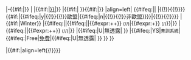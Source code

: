 |-{{#if:{{{bg|}}}|{{fb bg}}}}
|{{{n}}}
|{{#if:{{{pos|}}}|[[{{Fb position|{{{pos}}}}}|{{{pos}}}]]}}
|{{#if:{{{ni|}}}|{{fb flag|{{{ni}}}}} }}{{#if:{{{nb|}}}|{{fb flag|{{{nb}}}}}}}
|align=left|{{{p}}} <!--
-->{{#ifeq:{{{age}}}|{{non existing|age}}| |{{!}}{{!}}{{{age}}}}}<!--
-->{{#if:{{{eu}}}|{{#ifeq:{{{eu}}}|y|{{!}}{{!}}歐盟|{{#ifeq:{{{eu}}}|n|{{!}}{{!}}非歐盟}}}}|{{!}}{{!}}}}
|{{{s}}} {{#if:{{{tw|}}}|Winter}}
|{{#ifeq:{{{a}}}|{{non existing|a}}|{{#ifeq:{{{gs}}}|{{non existing|gs}}|{{#expr:{{{al}}}+{{{ac}}}+{{{ae}}}}} <small>({{{al}}}/{{{ac}}}/{{{ae}}})</small>|{{#expr:{{{gs}}}+{{{sub}}}}} <small>({{{gs}}}/{{{sub}}})</small>}}|{{{a}}}}}
|{{#ifeq:{{{g}}}|{{non existing|g}}|{{#expr:{{{gl}}}+{{{gc}}}+{{{ge}}}}} <small>({{{gl}}}/{{{gc}}}/{{{ge}}})</small>|{{{g}}}}}
|{{#ifeq:{{{e}}}|U|無透露|{{{e}}} }}
|{{#ifeq:{{{f}}}|YS|<small>青訓系統</small>|{{#ifeq:{{{f}}}|Free|[[轉會 (足球)|免費]]|{{#ifeq:{{{f}}}|U|無透露|{{{f}}} }} }} }}

|{{#if:{{{notes|}}}|align=left{{!}}<small>{{{notes}}}</small>}}<!--
--><noinclude>
{{template doc}}
<!-- Add categories and interwikis to the /doc subpage, not here! -->
</noinclude>